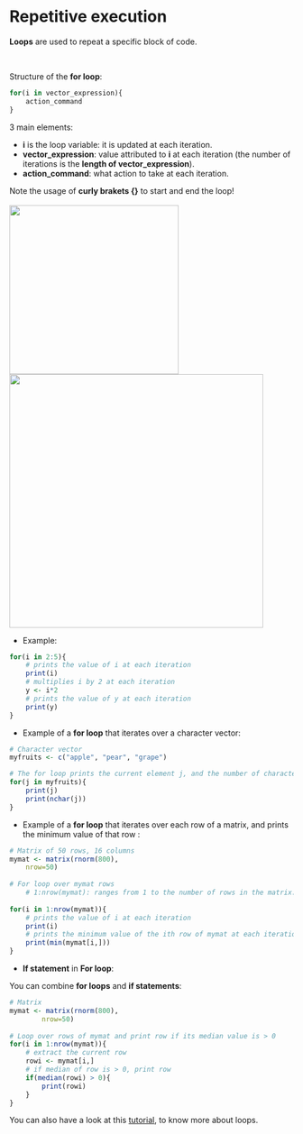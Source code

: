 # Repetitive execution

**Loops** are used to repeat a specific block of code.

<br>

Structure of the **for loop**:

```r
for(i in vector_expression){
    action_command
}
```

3 main elements:

* **i** is the loop variable: it is updated at each iteration.
* **vector_expression**: value attributed to **i** at each iteration (the number of iterations is the **length of vector_expression**).
* **action_command**: what action to take at each iteration.

Note the usage of **curly brakets {}** to start and end the loop!
<br><br>
<img src="images/forloop1.png" width="300"/><img src="images/forloop2.png" width="450"/>


* Example:

```r
for(i in 2:5){
	# prints the value of i at each iteration
	print(i)
	# multiplies i by 2 at each iteration
	y <- i*2
	# prints the value of y at each iteration
	print(y)
}
```

* Example of a **for loop** that iterates over a character vector:

```r
# Character vector
myfruits <- c("apple", "pear", "grape")

# The for loop prints the current element j, and the number of characters of element j
for(j in myfruits){
	print(j)
	print(nchar(j))
}
```

* Example of a **for loop** that iterates over each row of a matrix, and prints the minimum value of that row :

```r
# Matrix of 50 rows, 16 columns 
mymat <- matrix(rnorm(800), 
	nrow=50)
	
# For loop over mymat rows
	# 1:nrow(mymat): ranges from 1 to the number of rows in the matrix: 1, 2, 3, 4, ...., 48, 49, 50
	
for(i in 1:nrow(mymat)){
	# prints the value of i at each iteration
	print(i)
	# prints the minimum value of the ith row of mymat at each iteration
	print(min(mymat[i,]))
}
```

* **If statement** in **For loop**:

You can combine **for loops** and **if statements**:

```r
# Matrix
mymat <- matrix(rnorm(800), 
        nrow=50)
	
# Loop over rows of mymat and print row if its median value is > 0
for(i in 1:nrow(mymat)){
	# extract the current row
	rowi <- mymat[i,]
	# if median of row is > 0, print row
	if(median(rowi) > 0){
		print(rowi)
	}
}
```

You can also have a look at this [tutorial](https://www.datacamp.com/community/tutorials/tutorial-on-loops-in-r), to know more about loops.

